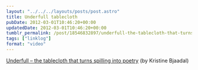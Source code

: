 ```yaml
---
layout: "../../../layouts/posts/post.astro"
title: Underfull tablecloth
pubDate: 2012-03-01T10:46:20+00:00
updatedDate: 2012-03-01T10:46:20+00:00
tumblr_permalink: /post/18546832897/underfull-the-tablecloth-that-turns-spilling
tags: ["linklog"]
format: "video"
---
```



<Vimeo id="https://vimeo.com/8699092" />

[Underfull &#8211; the tablecloth that turns spilling into poetry][1] (by Kristine Bjaadal)

[1]: https://vimeo.com/8699092
